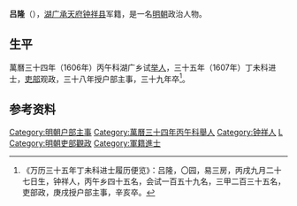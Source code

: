'''吕隆'''（{{bd|1586年||1611年||}}），[[湖广|湖广]][[承天府|承天府]][[钟祥县|钟祥县]]军籍，是一名[[明朝|明朝]]政治人物。
 
== 生平 ==
萬曆三十四年（1606年）丙午科湖广乡试[[举人|举人]]，三十五年（1607年）丁未科进士，[[吏部|吏部]]观政，三十八年授户部主事，三十九年卒<ref>《万历三十五年丁未科进士履历便览》：吕隆，〇园，易三房，丙戌九月二十七日生，钟祥人，丙午乡四十五名，会试一百五十九名，三甲二百三十五名，吏部政，庚戌授户部主事，辛亥卒。</ref>。

==参考资料==
{{reflist}}
 
{{明朝人物小作品}}
{{萬曆三十五年丁未科殿試金榜}}
[[Category:明朝户部主事|Category:明朝户部主事]]
[[Category:萬曆三十四年丙午科舉人|Category:萬曆三十四年丙午科舉人]]
[[Category:钟祥人|Category:钟祥人]]
[[Category:吕姓|L]]
[[Category:明朝吏部觀政|Category:明朝吏部觀政]]
[[Category:軍籍進士|Category:軍籍進士]]